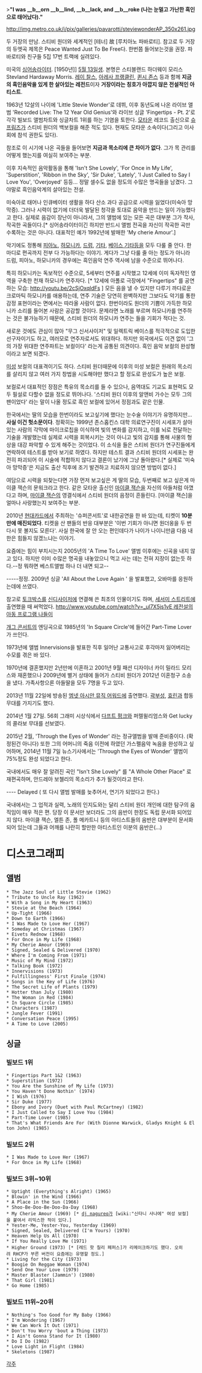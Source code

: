 >'''"I was __b__orn __b__lind, __b__lack, and __b__roke (나는 눈멀고 가난한 흑인으로 태어났다)."'''


http://img.metro.co.uk/i/pix/galleries/pavarotti/steviewonderAP_350x261.jpg

두 거장의 만남. 스티비 원더와 세계적인 [테너] 故 [루치아노 파바로티]. 참고로 두 거장의 듀엣곡 제목은 Peace Wanted Just To Be Free다. 한번쯤 들어보는것을 권장. 파바로티와 친구들 5집 17번 트랙에 실려있다.

미국의 [[싱어송라이터]]. [1950년]] [[5월 13일]]생.
본명은 스티블랜드 하더웨이 모리스 Stevland Hardaway Morris. 
[[레이 찰스]], [[아레사 프랭클린]], [[퀸시 존스]] 등과 함께 '''지금의 흑인음악을 있게 한 살아있는 레전드'''이자 '''거장이라는 칭호가 아깝지 않은 전설적인 아티스트'''.

1963년 12살의 나이에 'Little Stevie Wonder'로 데뷔, 이후 동년도에 나온 라이브 앨범 'Recorded Live: The 12 Year Old Genius'와 라이브 싱글 'Fingertips - Pt. 2'로 각각 빌보드 앨범차트와 싱글차트 1위를 하는 기염을 토한다. [[모타운]] 레코드 출신으로 [[슈프림즈]]가 스티비 원더의 백보컬을 해준 적도 있다. 현재도 모타운 소속이다(그리고 이사회에 참석 권한도 있다).

참조로 이 시기에 나온 곡들을 들어보면 '''지금과 목소리에 큰 차이가 없다'''. 그가 목 관리를 어떻게 했는지를 여실히 보여주는 부분.

이후 지속적인 음악활동을 통해 'Isn't She Lovely', 'For Once in My Life', 'Superstition', 'Ribbon in the Sky', 'Sir Duke', 'Lately', 'I Just Called to Say I Love You', 'Overjoyed' 등등... 정말 셀수도 없을 정도의 수많은 명곡들을 남겼다. 그야말로 흑인음악계의 살아있는 전설. 

미숙아로 태어나 인큐베이터 생활을 하다 산소 과다 공급으로 시력을 잃었다(미숙아 망막증). 그러나 시력이 없기에 더더욱 발달된 청각을 토대로 음악을 만드는 일이 가능했다고 한다. 실제로 음감이 장난이 아니라서, 그의 앨범에 있는 모든 곡은 대부분 그가 작사, 작곡한 곡들이다.[* 싱어송라이터이긴 하지만 반드시 앨범 전곡을 자신이 작곡한 곡만 수록하는 것은 아니다. 대표적인 예가 1992년에 발매한 'My cherie Amour'.] 

악기에도 정통해 [[피아노]], [[하모니카]], [[드럼]], [[기타]], [[베이스 기타]]등을 모두 다룰 줄 안다. 한마디로 편곡까지 전부 다 가능하다는 이야기. 게다가 그냥 다룰 줄 아는 정도가 아니라 드럼, 피아노, 하모니카의 경우에는 흑인음악 연주 역사에 남을 수준으로 뛰어나다. 

특히 하모니카는 독보적인 수준으로, 5세부터 연주를 시작했고 12세에 이미 독자적인 영역을 구축한 천재 하모니카 연주자다. [* 12세에 아폴로 극장에서 "Fingertips" 를 공연하는 모습: http://youtu.be/2cSjOxqldFs ] 모든 음을 낼 수 있지만 다루기 까다로운 크로마틱 하모니카를 애용하는데, 연주 기술은 당연히 완벽하지만 그보다도 악기를 통한 감정 표현이라는 면에서는 따라올 사람이 없다. 한번이라도 원더의 기쁨이 가득한 하모니카 소리를 들어본 사람은 공감할 것이다. 문제라면 노래를 부르며 하모니카를 연주하는 것은 불가능하기 때문에, 스티비 원더의 하모니카 연주는 들을 기회가 적다는 것.

새로운 것에도 관심이 많아 "무그 신서사이저" 및 일렉트릭 베이스를 적극적으로 도입한 선구자이기도 하고, 여러모로 연주자로서도 위대하다. 하지만 외국에서도 이견 없이 '그의 가장 위대한 연주파트는 보컬이다' 라는게 공통된 의견이다. 흑인 음악 보컬의 완성형이라고 보면 되겠다.

[[미성]] 보컬의 대표격이기도 하다. 스티비 원더때문에 이후의 미성 보컬은 원래의 목소리를 살리지 않고 여러 가지 창법을 시도해야만 했다고 할 정도로 완성도가 높은 보컬. 

보컬로서 대표적인 장점은 특유의 목소리를 들 수 있으나, 음역대도 기교도 표현력도 모두 필설로 다할수 없을 정도로 뛰어나다. '스티비 원더 이후의 알앤비 가수는 모두 그의 팬이었다' 라는 말이 나올 정도로 흑인 보컬에 있어서 정점과도 같은 인물.

한국에서는 딸의 모습을 한번이라도 보고싶기에 했다는 눈수술 이야기가 유명하지만... '''사실 이건 헛소문이다'''. 정확히는 1999년 존스홉킨스 대학 의료연구진이 시세포가 살아있는 사람의 각막에 마이크로칩을 이식하여 빛의 변화를 감지하고, 이를 뇌로 전달하는 기술을 개발했는데 실제로 시력을 회복시키는 것이 아니고 빛의 감지를 통해 사물의 형상을 대강 파악할 수 있게 해주는 것이었다. 이 소식을 들은 스티비 원더가 연구진들에게 연락하여 테스트를 받아 보기로 하였다. 하지만 테스트 결과 스티비 원더의 시세포는 완전히 파괴되어 이 시술에 적합하지 않다고 결론이 났기에 그냥 돌아왔다.[* 실제로 '미숙아 망막증'은 지금도 출산 직후에 조기 발견하고 치료하지 않으면 방법이 없다.] 

여담으로 시력을 되찾는다면 가장 먼저 보고싶은 게 딸의 모습, 두번째로 보고 싶은게 마이클 잭슨의 문워크라고 한다. 같은 모타운 출신인 [[마이클 잭슨]]을 자신의 아들처럼 아꼈다고 하며, [[마이클 잭슨]]의 영결식에서 스티비 원더의 음정이 흔들린다. [마이클 잭슨]을 얼마나 사랑했는지 보여주는 부분.

2010년 [[현대카드]]에서 주최하는 '슈퍼콘서트'로 내한공연을 한 바 있는데, 티켓이 '''10분만에 매진되었다'''. 티켓을 산 팬들의 반응 대부분은 '이번 기회가 아니면 원더옹을 두 번 다시 못 볼지도 모른다'. 사실 한국에 잘 안 오는 편인데다가 나이가 나이니만큼 다음 내한은 힘들지 않겠느냐는 이야기.

요즘에는 힘이 부치시는지 2005년의 'A Time To Love' 앨범 이후에는 신곡을 내지 않고 있다. 하지만 이미 수많은 명곡을 내놓았으니 먹고 사는 데는 전혀 지장이 없는듯 하다.--정 뭐하면 베스트앨범 하나 더 내면 되고--

-----정정. 2009년 싱글 'All About the Love Again ' 을 발표했고, 오바마를 응원하는데에 쓰였다.

참고로 [[토크박스]]를 [[신디사이저]]에 연결해 쓴 최초의 인물이기도 하며, [[세서미 스트리트]]에 출연했을 때 써먹었다. [[http://www.youtube.com/watch?v=_ul7X5js1vE 레전설의 아동 프로그램 나들이]]

[[개그 콘서트]]의 엔딩곡으로  1985년의 'In Square Circle'에 들어간 Part-Time Lover가 쓰인다.

1973년에 앨범 Innervisions을 발표한 직후 일어난 교통사고로 후각마저 잃어버리는 수모를 겪은 바 있다.

1970년에 결혼했지만 2년만에 이혼하고 2001년 9월 패션 디자이너 카이 밀라드 모리스와 재혼했으나 2009년에 별거 상태에 들어가 스티비 원더가 2012년 이혼청구 소송을 냈다. 가족사항으론 아들딸을 모두 7명을 두고 있다.

2013년 11월 22일에 방송된 [[엠넷 아시안 뮤직 어워드]]에 출연했다. [[곽부성]], [[효린]]과 합동 무대를 가지기도 했다. 

2014년 1월 27일. 56회 그래미 시상식에서 [[다프트 펑크]]와 퍼렐윌리엄스와 Get lucky의 콜라보 무대를 선보였다.

2015년 2월, 'Through the Eyes of Wonder' 라는 정규앨범을 발매 준비중이다. (확정된건 아니다)
또한 그의 어머니의 죽음 이전에 하였던 가스펠음악 녹음을 완성하고 싶어하며, 2014년 11월 7일 뉴스기사에서는 'Through the Eyes of Wonder' 앨범이 75%정도 완성 되었다고 한다.

국내에서도 매우 잘 알려진 곡인 "Isn't She Lovely" 를 "A Whole Other Place" 로 재편곡하며, 안드레아 보첼리의 목소리가 추가 될것이라고 한다.

---- Delayed ( 또 다시 앨범 발매를 늦추어서, 연기가 되었다고 한다.)

 

국내에서는 그 업적과 실력, 노래의 인지도와는 달리 스티비 원더 개인에 대한 탐구의 움직임이 매우 적은 편. 당장 이 문서만 보더라도 그의 음반이 한장도 독립 문서화 되어있지 않다. 마이클 잭슨, 엘튼 존, 폴 메카트니 등의 아티스트들의 음반은 대부분이 문서화되어 있는데 그들과 어깨를 나란히 할만한 아티스트인 이분의 음반은(...)

= 디스코그래피 =
== 앨범 == 
 * The Jazz Soul of Little Stevie (1962)
 * Tribute to Uncle Ray (1962)
 * With a Song in My Heart (1963)
 * Stevie at the Beach (1964)
 * Up-Tight (1966)
 * Down to Earth (1966)
 * I Was Made to Love Her (1967)
 * Someday at Christmas (1967)
 * Eivets Rednow (1968)
 * For Once in My Life (1968)
 * My Cherie Amour (1969)
 * Signed, Sealed & Delivered (1970)
 * Where I'm Coming From (1971)
 * Music of My Mind (1972)
 * Talking Book (1972)
 * Innervisions (1973)
 * Fulfillingness' First Finale (1974)
 * Songs in the Key of Life (1976)
 * The Secret Life of Plants (1979)
 * Hotter than July (1980)
 * The Woman in Red (1984)
 * In Square Circle (1985)
 * Characters (1987)
 * Jungle Fever (1991)
 * Conversation Peace (1995)
 * A Time to Love (2005)
== 싱글 ==
=== 빌보드 1위 ===
 * Fingertips Part 1&2 (1963)
 * Superstition (1972)
 * You Are the Sunshine of My Life (1973)
 * You Haven't Done Nothin' (1974)
 * I Wish (1976)
 * Sir Duke (1977)
 * Ebony and Ivory (Duet with Paul McCartney) (1982)
 * I Just Called to Say I Love You (1984)
 * Part-Time Lover (1985)
 * That's What Friends Are For (With Dionne Warwick, Gladys Knight & Elton John) (1985)
=== 빌보드 2위 ===
 * I Was Made to Love Her (1967)
 * For Once in My Life (1968)
=== 빌보드 3위~10위 ===
 * Uptight (Everything's Alright) (1965)
 * Blowin' in the Wind (1966)
 * A Place in the Sun (1966)
 * Shoo-Be-Doo-Be-Doo-Da-Day (1968)
 * My Cherie Amour (1969) [* [[dj nagureo]]가 [wiki:"신타니 사나에" 여성 보컬]을 붙여서 리믹스한 적이 있다.]
 * Yester-Me, Yester-You, Yesterday (1969)
 * Signed, Sealed, Delivered (I'm Yours) (1970)
 * Heaven Help Us All (1970)
 * If You Really Love Me (1971)
 * Higher Ground (1973) [* [레드 핫 칠리 페퍼스]가 리메이크하기도 했다. 오히려 RHCP가 부른 버전이 요즘에는 유명할 정도.]
 * Living for the City (1973)
 * Boogie On Reggae Woman (1974)
 * Send One Your Love (1979)
 * Master Blaster (Jammin') (1980)
 * That Girl (1981)
 * Go Home (1985)
=== 빌보드 11위~20위 ===
 * Nothing's Too Good for My Baby (1966)
 * I'm Wondering (1967)
 * We Can Work It Out (1971)
 * Don't You Worry 'bout a Thing (1973)
 * I Ain't Gonna Stand for It (1980)
 * Do I Do (1982)
 * Love Light in Flight (1984)
 * Skeletons (1987)

[[각주]]
